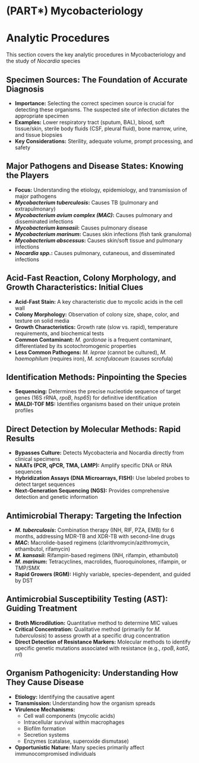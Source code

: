 # (PART\*) Mycobacteriology {-}

# Analytic Procedures {-}

This section covers the key analytic procedures in Mycobacteriology and the study of *Nocardia* species

##  **Specimen Sources: The Foundation of Accurate Diagnosis** {-}

*   **Importance:** Selecting the correct specimen source is crucial for detecting these organisms. The suspected site of infection dictates the appropriate specimen
*   **Examples:** Lower respiratory tract (sputum, BAL), blood, soft tissue/skin, sterile body fluids (CSF, pleural fluid), bone marrow, urine, and tissue biopsies
*   **Key Considerations:** Sterility, adequate volume, prompt processing, and safety

##  **Major Pathogens and Disease States: Knowing the Players** {-}

*   **Focus:** Understanding the etiology, epidemiology, and transmission of major pathogens
*   ***Mycobacterium tuberculosis*:** Causes TB (pulmonary and extrapulmonary)
*   ***Mycobacterium avium complex (MAC)*:** Causes pulmonary and disseminated infections
*   ***Mycobacterium kansasii*:** Causes pulmonary disease
*   ***Mycobacterium marinum*:** Causes skin infections (fish tank granuloma)
*   ***Mycobacterium abscessus*:** Causes skin/soft tissue and pulmonary infections
*   ***Nocardia spp.*:** Causes pulmonary, cutaneous, and disseminated infections

##  **Acid-Fast Reaction, Colony Morphology, and Growth Characteristics: Initial Clues** {-}

*   **Acid-Fast Stain:** A key characteristic due to mycolic acids in the cell wall
*   **Colony Morphology:** Observation of colony size, shape, color, and texture on solid media
*   **Growth Characteristics:** Growth rate (slow vs. rapid), temperature requirements, and biochemical tests
*   **Common Contaminant:** *M. gordonae* is a frequent contaminant, differentiated by its scotochromogenic properties
*   **Less Common Pathogens:** *M. leprae* (cannot be cultured), *M. haemophilum* (requires iron), *M. scrofulaceum* (causes scrofula)

##  **Identification Methods: Pinpointing the Species** {-}

*   **Sequencing:** Determines the precise nucleotide sequence of target genes (16S rRNA, *rpoB*, *hsp65*) for definitive identification
*   **MALDI-TOF MS:** Identifies organisms based on their unique protein profiles

##  **Direct Detection by Molecular Methods: Rapid Results** {-}

*   **Bypasses Culture:** Detects Mycobacteria and Nocardia directly from clinical specimens
*   **NAATs (PCR, qPCR, TMA, LAMP):** Amplify specific DNA or RNA sequences
*   **Hybridization Assays (DNA Microarrays, FISH):** Use labeled probes to detect target sequences
*   **Next-Generation Sequencing (NGS):** Provides comprehensive detection and genetic information

##  **Antimicrobial Therapy: Targeting the Infection** {-}

*   ***M. tuberculosis*:** Combination therapy (INH, RIF, PZA, EMB) for 6 months, addressing MDR-TB and XDR-TB with second-line drugs
*   ***MAC*:** Macrolide-based regimens (clarithromycin/azithromycin, ethambutol, rifamycin)
*   ***M. kansasii*:** Rifampin-based regimens (INH, rifampin, ethambutol)
*   ***M. marinum*:** Tetracyclines, macrolides, fluoroquinolones, rifampin, or TMP/SMX
*   **Rapid Growers (RGM):** Highly variable, species-dependent, and guided by DST

##  **Antimicrobial Susceptibility Testing (AST): Guiding Treatment** {-}

*   **Broth Microdilution:** Quantitative method to determine MIC values
*   **Critical Concentration:** Qualitative method (primarily for *M. tuberculosis*) to assess growth at a specific drug concentration
*   **Direct Detection of Resistance Markers:** Molecular methods to identify specific genetic mutations associated with resistance (e.g., *rpoB*, *katG*, *rrl*)

##  **Organism Pathogenicity: Understanding How They Cause Disease** {-}

*   **Etiology:** Identifying the causative agent
*   **Transmission:** Understanding how the organism spreads
*   **Virulence Mechanisms:**
    *   Cell wall components (mycolic acids)
    *   Intracellular survival within macrophages
    *   Biofilm formation
    *   Secretion systems
    *   Enzymes (catalase, superoxide dismutase)
*   **Opportunistic Nature:** Many species primarily affect immunocompromised individuals